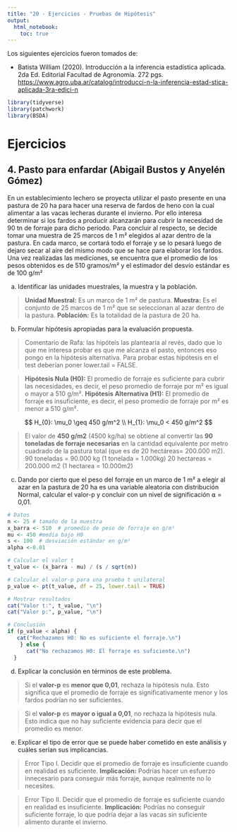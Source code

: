 ```yaml
---
title: "20 - Ejercicios - Pruebas de Hipótesis"
output: 
  html_notebook: 
    toc: true
---
```


Los siguientes ejercicios fueron tomados de:

-   Batista William (2020). Introducción a la inferencia estadística aplicada. 2da Ed. Editorial Facultad de Agronomía. 272 pgs. <https://www.agro.uba.ar/catalog/introducci-n-la-inferencia-estad-stica-aplicada-3ra-edici-n>

```r
library(tidyverse)
library(patchwork)
library(BSDA)
```

# Ejercicios

## 4. Pasto para enfardar (Abigail Bustos y Anyelén Gómez)

En un establecimiento lechero se proyecta utilizar el pasto presente en una pastura de 20 ha para hacer una reserva de fardos de heno con la cual alimentar a las vacas lecheras durante el invierno. Por ello interesa determinar si los fardos a producir alcanzarán para cubrir la necesidad de 90 tn de forraje para dicho período. Para concluir al respecto, se decide tomar una muestra de 25 marcos de 1 m² elegidos al azar dentro de la pastura. En cada marco, se cortará todo el forraje y se lo pesará luego de dejaro secar al aire del mismo modo que se hace para elaborar los fardos. Una vez realizadas las mediciones, se encuentra que el promedio de los pesos obtenidos es de 510 gramos/m² y el estimador del desvío estándar es de 100 g/m²

a.    Identificar las unidades muestrales, la muestra y la población.

> **Unidad Muestral:** Es un marco de 1 m² de pastura.
**Muestra:** Es el conjunto de 25 marcos de 1 m² que se seleccionan al azar dentro de la pastura.
**Población:** Es la totalidad de la pastura de 20 ha.

b.    Formular hipótesis apropiadas para la evaluación propuesta.

> Comentario de Rafa: las hipóteis las plantearía al revés, dado que lo que me interesa probar es que me alcanza el pasto, entonces eso pongo en la hipótesis alternativa. Para probar estas hipótesis en el test deberían poner lower.tail = FALSE. 

> **Hipótesis Nula (H0):** El promedio de forraje es suficiente para cubrir las necesidades, es decir, el peso promedio de forraje por m² es igual o mayor a 510 g/m².
**Hipótesis Alternativa (H1):** El promedio de forraje es insuficiente, es decir, el peso promedio de forraje por m² es menor a 510 g/m².

$$
    H_{0}: \mu_0 \geq 450 g/m^2 \\
    H_{1}: \mu_0 < 450 g/m^2
$$

> El valor de **450 g/m2** (4500 kg/ha) se obtiene al convertir las **90 toneladas de forraje necesarias** en la cantidad equivalente por metro cuadrado de la pastura total (que es de 20 hectáreas= 200.000 m2).
90 toneladas = 90.000 kg (1 tonelada = 1.000kg)
20 hectareas = 200.000 m2 (1 hectarea = 10.000m2)

c.    Dando por cierto que el peso del forraje en un marco de 1 m² a elegir al azar en la pastura de 20 ha es una variable aleatoria con distribución Normal, calcular el valor-p y concluir con un nivel de significación ⍺ = 0,01.

```r
# Datos
n <- 25 # tamaño de la muestra
x_barra <- 510  # promedio de peso de forraje en g/m²
mu <- 450 #media bajo H0
s <- 100  # desviación estándar en g/m²
alpha <-0.01

# Calcular el valor t
t_value <- (x_barra - mu) / (s / sqrt(n))

# Calcular el valor-p para una prueba t unilateral
p_value <- pt(t_value, df = 25, lower.tail = TRUE)

# Mostrar resultados
cat("Valor t:", t_value, "\n")
cat("Valor p:", p_value, "\n")

# Conclusión
if (p_value < alpha) {
   cat("Rechazamos H0: No es suficiente el forraje.\n")
    } else {
      cat("No rechazamos H0: El forraje es suficiente.\n")
  }
```

> 

d.    Explicar la conclusión en términos de este problema.

> Si el **valor-p** es **menor que 0,01**, rechaza la hipótesis nula. Esto significa que el promedio de forraje es significativamente menor y los fardos podrían no ser suficientes.

> Si el **valor-p** es **mayor o igual a 0,01**, no rechaza la hipótesis nula. Esto indica que no hay suficiente evidencia para decir que el promedio es menor.

e.    Explicar el tipo de error que se puede haber cometido en este análisis y cuáles serían sus implicancias.

> Error Tipo I. Decidir que el promedio de forraje es insuficiente cuando en realidad es suficiente.
**Implicación:** Podrías hacer un esfuerzo innecesario para conseguir más forraje, aunque realmente no lo necesites.

> Error Tipo II. Decidir que el promedio de forraje es suficiente cuando en realidad es insuficiente.
**Implicación:** Podrías no conseguir suficiente forraje, lo que podría dejar a las vacas sin suficiente alimento durante el invierno.


